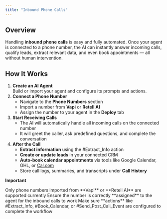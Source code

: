 ```yaml
---
title: "Inbound Phone Calls"
---
```


## **Overview**

Handling **inbound phone calls** is easy and fully automated. Once your agent is connected to a phone number, the AI can instantly answer incoming calls, qualify leads, extract relevant data, and even book appointments — all without human intervention.

## **How It Works**

1. **Create an AI Agent**\
    Build or import your agent and configure its prompts and actions.
2. **Connect a Phone Number**
   - Navigate to the **Phone Numbers** section
   - Import a number from **Vapi** or **Retell AI**
   - Assign the number to your agent in the **Deploy** tab
3. **Start Receiving Calls**
   - The AI will automatically handle all incoming calls on the connected number
   - It will greet the caller, ask predefined questions, and complete the conversation
4. **After the Call**
   - **Extract information** using the #Extract_Info action
   - **Create or update leads** in your connected CRM
   - **Auto-book calendar appointments** via tools like Google Calendar, GHL, or [Cal.com](http://Cal.com)
   - Store call logs, summaries, and transcripts under **Call History**

**Important**

<Check>
  Only phone numbers imported from **Vapi** or **Retell AI** are supported currently
</Check>

<Check>
  Ensure the number is correctly **assigned** to the agent for the inbound calls to work
</Check>

<Check>
  Make sure **actions** like #Extract_Info, #Book_Calendar, or #Send_Post_Call_Event are configured to complete the workflow
</Check>